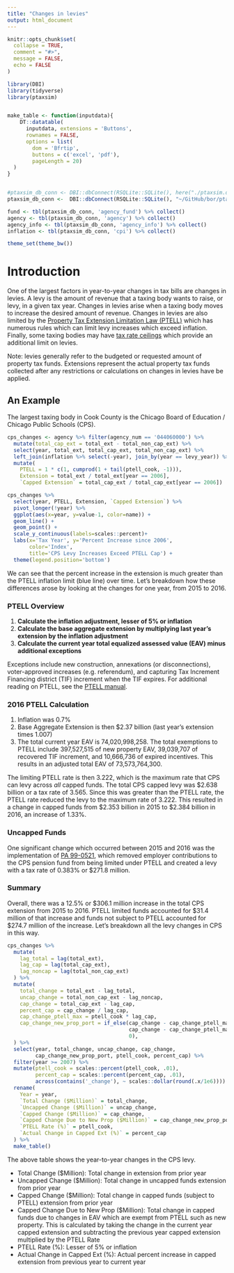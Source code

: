 ```yaml
---
title: "Changes in levies"
output: html_document
---
```


```r
knitr::opts_chunk$set(
  collapse = TRUE,
  comment = "#>",
  message = FALSE,
  echo = FALSE
)

library(DBI)
library(tidyverse)
library(ptaxsim)


make_table <- function(inputdata){
    DT::datatable(
      inputdata, extensions = 'Buttons', 
      rownames = FALSE,
      options = list(
        dom = 'Bfrtip', 
        buttons = c('excel', 'pdf'),
        pageLength = 20)
  )
}


#ptaxsim_db_conn <- DBI::dbConnect(RSQLite::SQLite(), here("./ptaxsim.db"))
ptaxsim_db_conn <-  DBI::dbConnect(RSQLite::SQLite(), "~/GitHub/bor/ptaxsim.db")

fund <- tbl(ptaxsim_db_conn, 'agency_fund') %>% collect()
agency <- tbl(ptaxsim_db_conn, 'agency') %>% collect()
agency_info <- tbl(ptaxsim_db_conn, 'agency_info') %>% collect()
inflation <- tbl(ptaxsim_db_conn, 'cpi') %>% collect()

theme_set(theme_bw())
```

# Introduction

One of the largest factors in year-to-year changes in tax bills are changes in levies. A levy is the amount of revenue that a taxing body wants to raise, or levy, in a given tax year. Changes in levies arise when a taxing body moves to increase the desired amount of revenue. Changes in levies are also limited by the [Property Tax Extension Limitation Law (PTELL)](https://tax.illinois.gov/questionsandanswers/answer.331.html) which has numerous rules which can limit levy increases which exceed inflation. Finally, some taxing bodies may have [tax rate ceilings](https://tax.illinois.gov/content/dam/soi/en/web/tax/research/publications/documents/localgovernment/ptax-60.pdf) which provide an additional limit on levies.

Note: levies generally refer to the budgeted or requested amount of property tax funds. Extensions represent the actual property tax funds collected after any restrictions or calculations on changes in levies have be applied.

## An Example

The largest taxing body in Cook County is the Chicago Board of Education / Chicago Public Schools (CPS).

```r
cps_changes <- agency %>% filter(agency_num == '044060000') %>%
  mutate(total_cap_ext = total_ext - total_non_cap_ext) %>%
  select(year, total_ext, total_cap_ext, total_non_cap_ext) %>%
  left_join(inflation %>% select(-year), join_by(year == levy_year)) %>%
  mutate(
    PTELL = 1 * c(1, cumprod(1 + tail(ptell_cook, -1))),
    Extension = total_ext / total_ext[year == 2006],
    `Capped Extension` = total_cap_ext / total_cap_ext[year == 2006])

cps_changes %>%
  select(year, PTELL, Extension, `Capped Extension`) %>%
  pivot_longer(!year) %>%
  ggplot(aes(x=year, y=value-1, color=name)) +
  geom_line() +
  geom_point() +
  scale_y_continuous(labels=scales::percent)+
  labs(x='Tax Year', y='Percent Increase since 2006',
       color='Index',
       title='CPS Levy Increases Exceed PTELL Cap') +
  theme(legend.position='bottom')
```

We can see that the percent increase in the extension is much greater than the PTELL inflation limit (blue line) over time. Let's breakdown how these differences arose by looking at the changes for one year, from 2015 to 2016.

### PTELL Overview

1.  **Calculate the inflation adjustment, lesser of 5% or inflation**
2.  **Calculate the base aggregate extension by multiplying last year's extension by the inflation adjustment**
3.  **Calculate the current year total equalized assessed value (EAV) minus additional exceptions**

Exceptions include new construction, annexations (or disconnections), voter-approved increases (e.g. referendum), and capturing Tax Increment Financing district (TIF) increment when the TIF expires. For additional reading on PTELL, see the [PTELL manual](https://tax.illinois.gov/content/dam/soi/en/web/tax/research/publications/documents/localgovernment/ptax1080.pdf).

### 2016 PTELL Calculation

1. Inflation was 0.7%
2. Base Aggregate Extension is then $2.37 billion (last year's extension times 1.007)
3. The total current year EAV is 74,020,998,258. The total exemptions to PTELL include 397,527,515 of new property EAV, 39,039,707 of recovered TIF increment, and 10,666,736 of expired incentives. This results in an adjusted total EAV of 73,573,764,300.

The limiting PTELL rate is then 3.222, which is the maximum rate that CPS can levy across *all* capped funds. The total CPS capped levy was \$2.638 billion or a tax rate of 3.565. Since this was greater than the PTELL rate, the PTELL rate reduced the levy to the maximum rate of 3.222. This resulted in a change in capped funds from \$2.353 billion in 2015 to \$2.384 billion in 2016, an increase of 1.33%. 

### Uncapped Funds

One significant change which occurred between 2015 and 2016 was the implementation of [PA 99-0521](https://www.ilga.gov/legislation/publicacts/fulltext.asp?Name=099-0521), which removed employer contributions to the CPS pension fund from being limited under PTELL and created a levy with a tax rate of 0.383% or \$271.8 million. 

### Summary

Overall, there was a 12.5% or \$306.1 million increase in the total CPS extension from 2015 to 2016. PTELL limited funds accounted for \$31.4 million of that increase and funds not subject to PTELL accounted for \$274.7 million of the increase. Let's breakdown all the levy changes in CPS in this way.

```r
cps_changes %>%
  mutate(
    lag_total = lag(total_ext),
    lag_cap = lag(total_cap_ext),
    lag_noncap = lag(total_non_cap_ext)
  ) %>%
  mutate(
    total_change = total_ext - lag_total,
    uncap_change = total_non_cap_ext - lag_noncap,
    cap_change = total_cap_ext - lag_cap,
    percent_cap = cap_change / lag_cap,
    cap_change_ptell_max = ptell_cook * lag_cap,
    cap_change_new_prop_port = if_else(cap_change - cap_change_ptell_max > 0,
                                       cap_change - cap_change_ptell_max,
                                       0),
  ) %>% 
  select(year, total_change, uncap_change, cap_change,
         cap_change_new_prop_port, ptell_cook, percent_cap) %>%
  filter(year >= 2007) %>%
  mutate(ptell_cook = scales::percent(ptell_cook, .01),
         percent_cap = scales::percent(percent_cap, .01),
         across(contains('_change'), ~ scales::dollar(round(.x/1e6)))) %>%
  rename(
    Year = year,
    `Total Change ($Million)` = total_change,
    `Uncapped Change ($Million)` = uncap_change,
    `Capped Change ($Million)` = cap_change,
    `Capped Change Due to New Prop ($Million)` = cap_change_new_prop_port,
    `PTELL Rate (%)` = ptell_cook,
    `Actual Change in Capped Ext (%)` = percent_cap
  ) %>%
  make_table()
```

The above table shows the year-to-year changes in the CPS levy.

- Total Change (\$Million): Total change in extension from prior year
- Uncapped Change (\$Million): Total change in uncapped funds extension from prior year
- Capped Change (\$Million): Total change in capped funds (subject to PTELL) extension from prior year
- Capped Change Due to New Prop ($Million): Total change in capped funds due to changes in EAV which are exempt from PTELL such as new property. This is calculated by taking the change in the current year capped extension and subtracting the previous year capped extension multiplied by the PTELL Rate 
- PTELL Rate (%): Lesser of 5% or inflation
- Actual Change in Capped Ext (%): Actual percent increase in capped extension from previous year to current year

